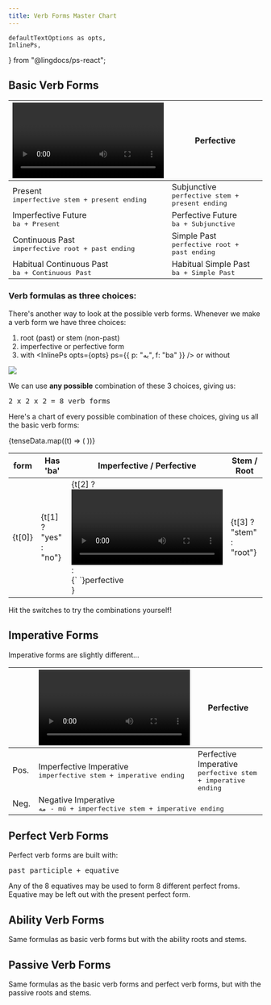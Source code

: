 ```yaml
---
title: Verb Forms Master Chart
---
```


    defaultTextOptions as opts,
    InlinePs,
} from "@lingdocs/ps-react";

## Basic Verb Forms

<table class="table table-bordered">
  <thead>
    <tr>
      <th scope="col"><Video /> Imperfective</th>
      <th scope="col"><Camera /> Perfective</th>
    </tr>
  </thead>
  <tbody>
    <tr>
        <td>
            <div>Present</div>
            <div>
                <samp>imperfective stem + present ending</samp>
            </div>
        </td>
        <td>
            <div>Subjunctive</div>
            <div>
                <samp>perfective stem + present ending</samp>
            </div>
        </td>
    </tr>
    <tr>
        <td>
            <div>Imperfective Future</div>
            <div>
                <samp>ba + Present</samp>
            </div>
        </td>
        <td>
            <div>Perfective Future</div>
            <div>
                <samp>ba + Subjunctive</samp>
            </div>
        </td>
    </tr>
    <tr className="table-active">
        <td>
            <div>Continuous Past</div>
            <div>
                <samp>imperfective root + past ending</samp>
            </div>
        </td>
        <td>
            <div>Simple Past</div>
            <div>
                <samp>perfective root + past ending</samp>
            </div>
        </td>
    </tr>
    <tr className="table-active">
        <td>
            <div>Habitual Continuous Past</div>
            <div>
                <samp>ba + Continuous Past</samp>
            </div>
        </td>
        <td>
            <div>Habitual Simple Past</div>
            <div>
                <samp>ba + Simple Past</samp>
            </div>
        </td>
    </tr>
  </tbody>
</table>

### Verb formulas as three choices:

There's another way to look at the possible verb forms. Whenever we make a verb form we have three choices:

1. root (past) or stem (non-past)
2. imperfective or perfective form
3. with <InlinePs opts={opts} ps={{ p: "به", f: "ba" }} /> or without

<Image src={switches} />

We can use **any possible** combination of these 3 choices, giving us:

<p className="text-center">
    <samp>2 x 2 x 2 = 8 verb forms</samp>
</p>

Here's a chart of every possible combination of these choices, giving us all the basic verb forms:

<div style={{ overflowX: "auto", marginBottom: "1em" }}>
    <table class="table table-bordered table-striped" style={{ minWidth: "425px" }}>
    <thead>
        <tr>
        <th>form</th>
        <th scope="col">Has 'ba'</th>
        <th scope="col">Imperfective / Perfective</th>
        <th scope="col">Stem / Root</th>
        </tr>
    </thead>
    <tbody>
        {tenseData.map((t) => (
            <tr>
                <td>{t[0]}</td>
                <td>{t[1] ? "yes" : "no"}</td>
                <td>{t[2] ? <div><Video />{` `}imperfective</div> : <div><Camera />{` `}perfective</div>}</td>
                <td>{t[3] ? "stem" : "root"}</td>
            </tr>
        ))}
    </tbody>
    </table>
</div>

Hit the switches to try the combinations yourself!

<SwitchPlayground />

## Imperative Forms

Imperative forms are slightly different...

<table class="table table-bordered">
  <thead>
    <tr>
    <th></th>
      <th scope="col"><Video /> Imperfective</th>
      <th scope="col"><Camera /> Perfective</th>
    </tr>
  </thead>
  <tbody>
    <tr>
        <td>Pos.</td>
        <td>
            <div>Imperfective Imperative</div>
            <div>
                <samp>imperfective stem + imperative ending</samp>
            </div>
        </td>
        <td>
            <div>Perfective Imperative</div>
            <div>
                <samp>perfective stem + imperative ending</samp>
            </div>
        </td>
    </tr>
    <tr>
        <td>Neg.</td>
        <td colspan="2" className="text-center">
            <div>Negative Imperative</div>
            <div>
                <samp>مه - mú + imperfective stem + imperative ending</samp>
            </div>
        </td>
    </tr>
  </tbody>
</table>

## Perfect Verb Forms

Perfect verb forms are built with:

<div className="my-3">
    <samp>past participle + equative</samp>
</div>

Any of the <Link to="/equatives/other-equatives/#overview-of-8-equatives">8 equatives</Link> may be used to form 8 different <Link to="/verbs/all-perfect-verbs/">perfect froms</Link>. Equative may be left out with the present perfect form.

## Ability Verb Forms

Same formulas as <Link to="/verbs/master-chart/#basic-verb-forms">basic verb forms</Link> but with the <Link to="/verbs/ability/#making-the-ability-roots-and-stems">ability roots and stems</Link>.

## Passive Verb Forms

Same formulas as the <Link to="/verbs/master-chart/#basic-verb-forms">basic verb forms</Link> and <Link to="/verbs/master-chart/#perfect-verb-forms">perfect verb forms</Link>, but with the <Link to="/verbs/passive-voice/#making-passive-roots-and-stems">passive roots and stems</Link>.
